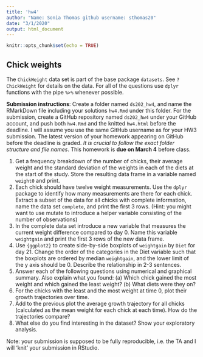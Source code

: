```yaml
---
title: 'hw4'
author: "Name: Sonia Thomas github username: sthomas20"
date: "3/1/2020"
output: html_document
---
```


```r
knitr::opts_chunk$set(echo = TRUE)
```

## Chick weights
The `ChickWeight` data set is part of the base package `datasets`. See `?ChickWeight` for details on the data.
For all of the questions use `dplyr` functions with the pipe `%>%` whenever possible.

**Submission instructions**: Create a folder named `ds202_hw4`, and name the RMarkDown file including your solutions `hw4.Rmd` under this folder. For the submission, create a GitHub repository named `ds202_hw4` under your GitHub account, and push both `hw4.Rmd` and the knitted `hw4.html` before the deadline. I will assume you use the same GitHub username as for your HW3 submission. The latest version of your homework appearing on GitHub before the deadline is graded. *It is crucial to follow the exact folder structure and file names*. This homework is **due on March 4** before class.

1. Get a frequency breakdown of the number of chicks, their average weight and the standard deviation of the weights in each of the diets at the start of the study. Store the resulting data frame in a variable named `weight0` and print.<br>
<!-- 5 pts of extra credit: construct a ggplot that shows average weights by diet with an interval (shown as a line) of +- the standard deviation around the averages. -->
2. Each chick should have twelve weight measurements. Use the `dplyr` package to identify how many measurements are there for each chick. Extract a subset of the data for all chicks with complete information, name the data set `complete`, and print the first 3 rows. (Hint: you might want to use mutate to introduce a helper variable consisting of the number of observations)
4. In the complete data set introduce a new variable that measures the current weight difference compared to day 0. Name this variable  `weightgain` and print the first 3 rows of the new data frame.
5. Use `{ggplot2}` to create side-by-side boxplots of `weightgain` by `Diet` for day 21. Change the order of the categories in the Diet variable such that the boxplots are ordered by median `weightgain`, and the lower limit of the y axis should be 0. Describe the relationship in 2-3 sentences. 
6. Answer each of the following questions using numerical and graphical summary. Also explain what you found: (a) Which chick gained the most weight and which gained the least weight? (b) What diets were they on?
7. For the chicks with the least and the most weight at time 0, plot their growth trajectories over time. </br>
8. Add to the previous plot the average growth trajectory for all chicks (calculated as the mean weight for each chick at each time). How do the trajectories compare?
9. What else do you find interesting in the dataset? Show your exploratory analysis.

Note: your submission is supposed to be fully reproducible, i.e. the TA and I will 'knit' your submission in RStudio. 
